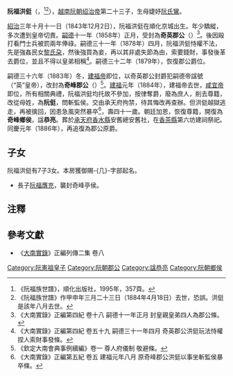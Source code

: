 '''阮福洪侹'''（{{vie|v='''Nguyễn Phúc Hồng Đỉnh'''|hn=阮福洪侹}}，{{bd|1843年|12月2日|1884年||}}<ref>《阮福族世譜》，順化出版社，1995年，357頁。</ref><ref>《阮福族世譜》作甲申年三月二十三日（1884年4月18日）去世，恐誤。洪侹是該年八月去世。</ref>），[[越南|越南]][[阮朝|阮朝]][[绍治帝|绍治帝]]第二十三子，生母婕妤[[阮氏鸞|阮氏鸞]]。

[[紹治|紹治]]三年十月十一日（1843年12月2日），阮福洪侹在順化京城出生。年少驕縱，多次遭到皇帝切責。[[嗣德|嗣德]]十一年（1858年）正月，受封為'''奇英郡公'''（{{vie|v=Kỳ Anh Quận Công|hn=奇英郡公}}）<ref>《大南實錄》正編第四紀 卷十八 嗣德十一年正月 封皇親皇弟四人為郡公條。</ref>。後因毆打看門士兵被罰兩年俸祿。嗣德三十一年（1878年）四月，阮福洪侹恃權不法，先是強姦民女[[黎氏朶|黎氏朶]]，然後強買為妾，再以其非處失節為由，索要錢財，事發後革去爵位，並且不得以皇弟相稱<ref>《大南實錄》正編第四紀 卷五十九 嗣德三十一年四月 奇英郡公洪侹玩法恃權捏人索財事發條。</ref>。嗣德三十二年（1879年），恢復郡公爵位。

嗣德三十六年（1883年）冬，[[建福帝|建福帝]]即位，以奇英郡公封爵犯嗣德帝諡號（“英”皇帝），改封為'''奇峰郡公'''（{{vie|v=Kỳ Phong Quận Công|hn=奇峰郡公}}）<ref>《欽定大南會典事例續編》卷一 尊人府儀制 敬避條。</ref>。[[建福_(阮朝)|建福]]元年（1884年），建福帝去世，[[咸宜帝|咸宜帝]]即位，所有相關典禮，阮福洪侹均托故不參加，按律奪爵，廢為庶人，削去尊籍，改從母姓，為'''阮侹'''，問斬監侯。交由承天府拘禁，待其悔改再查辦。但洪侹越獄逃走，再被擒回，因患急風突然暴卒<ref>《大南實錄》正編第五紀 卷五 建福元年八月 原奇峰郡公洪侹以事坐斬監侯暴卒條。</ref>，壽四十一歲。朝廷加恩，恢復尊籍，開復為'''奇峰鄉侯'''，諡'''恭亮'''。葬於[[承天府_(越南)|承天府]][[香水縣|香水縣]]安舊總安舊社，在[[香茶縣|香茶縣]]第六坊建祠祭祀。同慶元年（1886年），再追復為郡公原爵。

==子女==
阮福洪侹有7子3女。本房獲御賜-{几}-字部起名。
*長子[[阮福膺充|阮福膺充]]，襲封奇峰亭侯。

==注釋==
{{reflist}}

==參考文獻==
*《[[大南實錄|大南實錄]]》正編列傳二集 卷八
{{阮憲祖子女}}
[[Category:阮憲祖皇子|Category:阮憲祖皇子]]
[[Category:阮朝郡公|Category:阮朝郡公]]
[[Category:諡恭亮|Category:諡恭亮]]
[[Category:阮朝鄉侯|Category:阮朝鄉侯]]